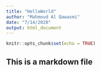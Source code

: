```yaml
---
title: "HelloWorld"
author: "Mahmoud Al Qawasmi"
date: "7/14/2020"
output: html_document
---
```


```r
knitr::opts_chunk$set(echo = TRUE)
```

## This is a markdown file